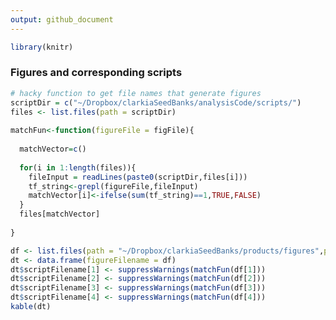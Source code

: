 ```yaml
---
output: github_document
---
```


```r
library(knitr)
```

### Figures and corresponding scripts

```r
# hacky function to get file names that generate figures
scriptDir = c("~/Dropbox/clarkiaSeedBanks/analysisCode/scripts/")
files <- list.files(path = scriptDir)
  
matchFun<-function(figureFile = figFile){
  
  matchVector=c()
  
  for(i in 1:length(files)){
    fileInput = readLines(paste0(scriptDir,files[i]))
    tf_string<-grepl(figureFile,fileInput)
    matchVector[i]<-ifelse(sum(tf_string)==1,TRUE,FALSE)
  }
  files[matchVector]
  
}
```

```r
df <- list.files(path = "~/Dropbox/clarkiaSeedBanks/products/figures",pattern="pdf")
dt <- data.frame(figureFilename = df)
dt$scriptFilename[1] <- suppressWarnings(matchFun(df[1]))
dt$scriptFilename[2] <- suppressWarnings(matchFun(df[2]))
dt$scriptFilename[3] <- suppressWarnings(matchFun(df[3]))
dt$scriptFilename[4] <- suppressWarnings(matchFun(df[4]))
kable(dt)
```

<br>